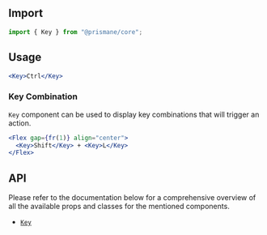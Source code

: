 ## Import

```js
import { Key } from "@prismane/core";
```

## Usage

```jsx
<Key>Ctrl</Key>
```

### Key Combination

`Key` component can be used to display key combinations that will trigger an action.

```jsx
<Flex gap={fr(1)} align="center">
  <Key>Shift</Key> + <Key>L</Key>
</Flex>
```

## API

Please refer to the documentation below for a comprehensive overview of all the available props and classes for the mentioned components.

- [`Key`](/docs/components-api/key-api)
